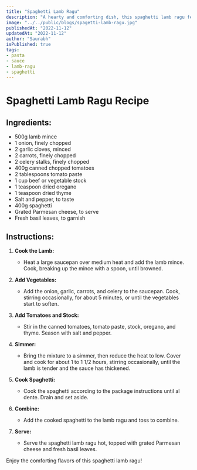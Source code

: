 ```yaml
---
title: "Spaghetti Lamb Ragu"
description: "A hearty and comforting dish, this spaghetti lamb ragu features tender lamb cooked in a rich tomato sauce, perfect for a cozy meal."
image: "../../public/blogs/spagetti-lamb-ragu.jpg"
publishedAt: "2022-11-12"
updatedAt: "2022-11-12"
author: "Saurabh"
isPublished: true
tags:
- pasta
- sauce
- lamb-ragu
- spaghetti
---
```


# Spaghetti Lamb Ragu Recipe

## Ingredients:
- 500g lamb mince
- 1 onion, finely chopped
- 2 garlic cloves, minced
- 2 carrots, finely chopped
- 2 celery stalks, finely chopped
- 400g canned chopped tomatoes
- 2 tablespoons tomato paste
- 1 cup beef or vegetable stock
- 1 teaspoon dried oregano
- 1 teaspoon dried thyme
- Salt and pepper, to taste
- 400g spaghetti
- Grated Parmesan cheese, to serve
- Fresh basil leaves, to garnish

## Instructions:

1. **Cook the Lamb:**
   - Heat a large saucepan over medium heat and add the lamb mince. Cook, breaking up the mince with a spoon, until browned.

2. **Add Vegetables:**
   - Add the onion, garlic, carrots, and celery to the saucepan. Cook, stirring occasionally, for about 5 minutes, or until the vegetables start to soften.

3. **Add Tomatoes and Stock:**
   - Stir in the canned tomatoes, tomato paste, stock, oregano, and thyme. Season with salt and pepper.

4. **Simmer:**
   - Bring the mixture to a simmer, then reduce the heat to low. Cover and cook for about 1 to 1 1/2 hours, stirring occasionally, until the lamb is tender and the sauce has thickened.

5. **Cook Spaghetti:**
   - Cook the spaghetti according to the package instructions until al dente. Drain and set aside.

6. **Combine:**
   - Add the cooked spaghetti to the lamb ragu and toss to combine.

7. **Serve:**
   - Serve the spaghetti lamb ragu hot, topped with grated Parmesan cheese and fresh basil leaves.

Enjoy the comforting flavors of this spaghetti lamb ragu!
